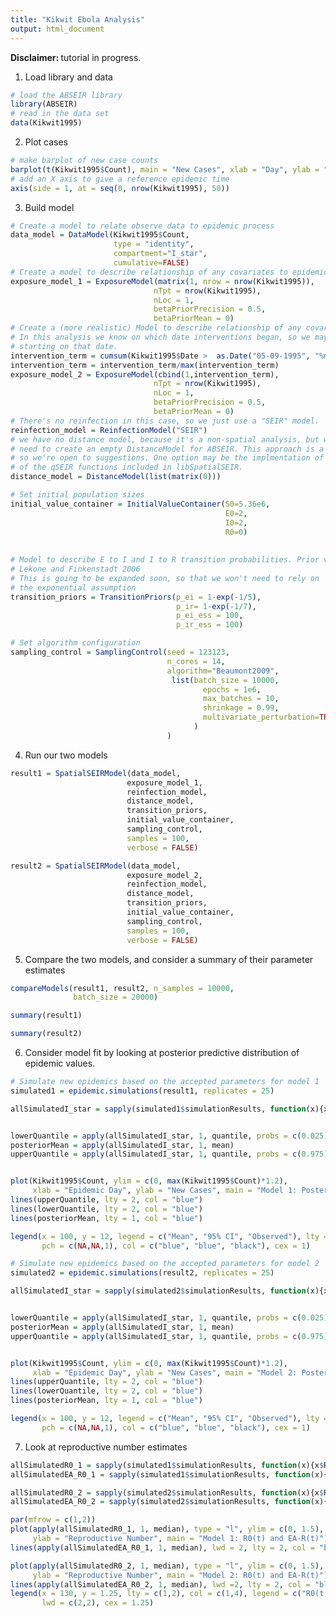 ```yaml
---
title: "Kikwit Ebola Analysis"
output: html_document
---
```

**Disclaimer: ** tutorial in progress.


1. Load library and data
```r
# load the ABSEIR library
library(ABSEIR)
# read in the data set
data(Kikwit1995)
```


2. Plot cases
```r
# make barplot of new case counts
barplot(t(Kikwit1995$Count), main = "New Cases", xlab = "Day", ylab = "Cases")
# add an X axis to give a reference epidemic time
axis(side = 1, at = seq(0, nrow(Kikwit1995), 50)) 
```

3. Build model

```r
# Create a model to relate observe data to epidemic process
data_model = DataModel(Kikwit1995$Count,
                       type = "identity",
                       compartment="I_star",
                       cumulative=FALSE)
# Create a model to describe relationship of any covariates to epidemic intensity
exposure_model_1 = ExposureModel(matrix(1, nrow = nrow(Kikwit1995)),
                                nTpt = nrow(Kikwit1995),
                                nLoc = 1,
                                betaPriorPrecision = 0.5,
                                betaPriorMean = 0)
# Create a (more realistic) Model to describe relationship of any covariates to epidemic intensity
# In this analysis we know on which date interventions began, so we may include a linear term
# starting on that date. 
intervention_term = cumsum(Kikwit1995$Date >  as.Date("05-09-1995", "%m-%d-%Y"))
intervention_term = intervention_term/max(intervention_term)
exposure_model_2 = ExposureModel(cbind(1,intervention_term),
                                nTpt = nrow(Kikwit1995),
                                nLoc = 1,
                                betaPriorPrecision = 0.5,
                                betaPriorMean = 0)
# There's no reinfection in this case, so we just use a "SEIR" model. 
reinfection_model = ReinfectionModel("SEIR")
# we have no distance model, because it's a non-spatial analysis, but we still
# need to create an empty DistanceModel for ABSEIR. This approach is a bit clunky, 
# so we're open to suggestions. One option may be the implmentation of new verisons
# of the qSEIR functions included in libSpatialSEIR. 
distance_model = DistanceModel(list(matrix(0)))

# Set initial population sizes
initial_value_container = InitialValueContainer(S0=5.36e6,
                                                E0=2,
                                                I0=2,
                                                R0=0)
  
  
# Model to describe E to I and I to R transition probabilities. Prior values from 
# Lekone and Finkenstadt 2006
# This is going to be expanded soon, so that we won't need to rely on 
# the exponential assumption
transition_priors = TransitionPriors(p_ei = 1-exp(-1/5), 
                                     p_ir= 1-exp(-1/7),
                                     p_ei_ess = 100,
                                     p_ir_ess = 100)

# Set algorithm configuration
sampling_control = SamplingControl(seed = 123123, 
                                   n_cores = 14,
                                   algorithm="Beaumont2009",
                                    list(batch_size = 10000,
                                           epochs = 1e6,
                                           max_batches = 10,
                                           shrinkage = 0.99,
                                           multivariate_perturbation=TRUE
                                         )
                                   )


```

4. Run our two models

```r

result1 = SpatialSEIRModel(data_model,
                          exposure_model_1,
                          reinfection_model,
                          distance_model,
                          transition_priors,
                          initial_value_container,
                          sampling_control,
                          samples = 100,
                          verbose = FALSE)

result2 = SpatialSEIRModel(data_model,
                          exposure_model_2,
                          reinfection_model,
                          distance_model,
                          transition_priors,
                          initial_value_container,
                          sampling_control,
                          samples = 100,
                          verbose = FALSE)


```

5. Compare the two models, and consider a summary of their parameter estimates

```r
compareModels(result1, result2, n_samples = 10000, 
              batch_size = 20000)

summary(result1)

summary(result2)


```


6. Consider model fit by looking at posterior predictive distribution of epidemic values. 

```r
# Simulate new epidemics based on the accepted parameters for model 1
simulated1 = epidemic.simulations(result1, replicates = 25)

allSimulatedI_star = sapply(simulated1$simulationResults, function(x){x$I_star})


lowerQuantile = apply(allSimulatedI_star, 1, quantile, probs = c(0.025))
posteriorMean = apply(allSimulatedI_star, 1, mean)
upperQuantile = apply(allSimulatedI_star, 1, quantile, probs = c(0.975))


plot(Kikwit1995$Count, ylim = c(0, max(Kikwit1995$Count)*1.2),
     xlab = "Epidemic Day", ylab = "New Cases", main = "Model 1: Posterior Predictive Distribution")
lines(upperQuantile, lty = 2, col = "blue")
lines(lowerQuantile, lty = 2, col = "blue")
lines(posteriorMean, lty = 1, col = "blue")

legend(x = 100, y = 12, legend = c("Mean", "95% CI", "Observed"), lty = c(1,2,0), 
       pch = c(NA,NA,1), col = c("blue", "blue", "black"), cex = 1)
```

```r
# Simulate new epidemics based on the accepted parameters for model 2
simulated2 = epidemic.simulations(result2, replicates = 25)

allSimulatedI_star = sapply(simulated2$simulationResults, function(x){x$I_star})


lowerQuantile = apply(allSimulatedI_star, 1, quantile, probs = c(0.025))
posteriorMean = apply(allSimulatedI_star, 1, mean)
upperQuantile = apply(allSimulatedI_star, 1, quantile, probs = c(0.975))


plot(Kikwit1995$Count, ylim = c(0, max(Kikwit1995$Count)*1.2),
     xlab = "Epidemic Day", ylab = "New Cases", main = "Model 2: Posterior Predictive Distribution")
lines(upperQuantile, lty = 2, col = "blue")
lines(lowerQuantile, lty = 2, col = "blue")
lines(posteriorMean, lty = 1, col = "blue")

legend(x = 100, y = 12, legend = c("Mean", "95% CI", "Observed"), lty = c(1,2,0), 
       pch = c(NA,NA,1), col = c("blue", "blue", "black"), cex = 1)
```

7. Look at reproductive number estimates

```r
allSimulatedR0_1 = sapply(simulated1$simulationResults, function(x){x$R0t})
allSimulatedEA_R0_1 = sapply(simulated1$simulationResults, function(x){x$R_EA})

allSimulatedR0_2 = sapply(simulated2$simulationResults, function(x){x$R0t})
allSimulatedEA_R0_2 = sapply(simulated2$simulationResults, function(x){x$R_EA})

par(mfrow = c(1,2))
plot(apply(allSimulatedR0_1, 1, median), type = "l", ylim = c(0, 1.5), lwd =2,
     ylab = "Reproductive Number", main = "Model 1: R0(t) and EA-R(t)")
lines(apply(allSimulatedEA_R0_1, 1, median), lwd = 2, lty = 2, col = "blue")

plot(apply(allSimulatedR0_2, 1, median), type = "l", ylim = c(0, 1.5), lwd = 2,
     ylab = "Reproductive Number", main = "Model 2: R0(t) and EA-R(t)")
lines(apply(allSimulatedEA_R0_2, 1, median), lwd =2, lty = 2, col = "blue")
legend(x = 130, y = 1.25, lty = c(1,2), col = c(1,4), legend = c("R0(t)", "EA-R(t)"),
       lwd = c(2,2), cex = 1.25)
  

```
